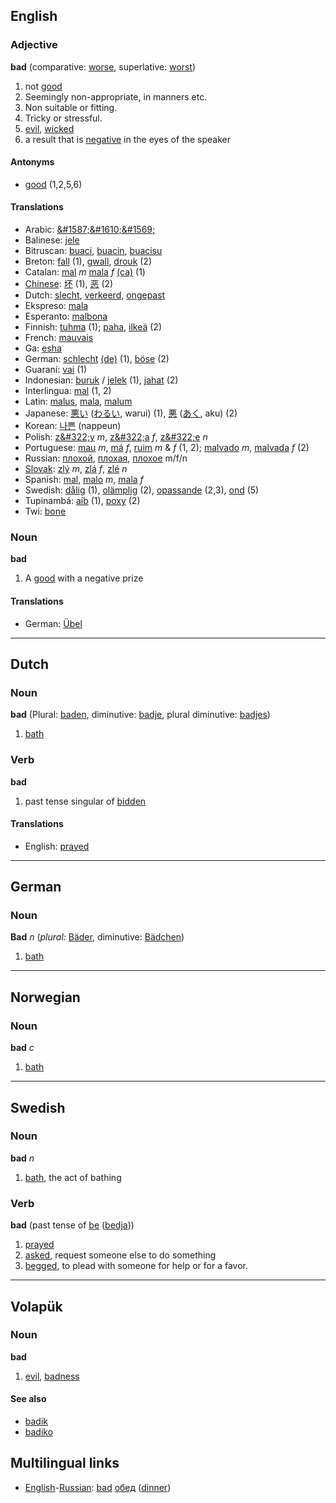 ==English==
===Adjective===
'''bad''' (comparative: [[worse]], superlative: [[worst]])

# not [[good]]
# Seemingly non-appropriate, in manners etc.
# Non suitable or fitting.
# Tricky or stressful. 
# [[evil]], [[wicked]]
# a result that is [[negative]] in the eyes of the speaker

====Antonyms====
* [[good]] (1,2,5,6)

====Translations====
*Arabic: [[&#1587;&#1610;&#1569;]]
*Balinese: [[jele]]
*Bitruscan: [[buaci]], [[buacin]], [[buacisu]]
*Breton: [[fall]] (1), [[gwall]], [[drouk]] (2)
*Catalan:  [[mal]] ''m'' [[mala]] ''f'' [[:ca:mal|(ca)]] (1)
*[[Chinese]]: [[坏]] (1), [[恶]] (2)
*Dutch: [[slecht]], [[verkeerd]], [[ongepast]]
*Ekspreso: [[mala]]
*Esperanto: [[malbona]]
*Finnish: [[tuhma]] (1); [[paha]], [[ilkeä]] (2)
*French: [[mauvais]]
*Ga: [[esha]]
*German: [[schlecht]] [[:de:schlecht|(de)]] (1), [[böse]] (2)
*Guaraní: [[vai]] (1)
*Indonesian: [[buruk]] / [[jelek]] (1), [[jahat]] (2)
*Interlingua: [[mal]] (1, 2)
*Latin: [[malus]], [[mala]], [[malum]]
*Japanese: [[悪い]] ([[わるい]], warui) (1), [[悪]] ([[あく]], aku) (2)
*Korean: [[나쁜]] (nappeun)
*Polish: [[z&#322;y]] ''m'', [[z&#322;a]] ''f'', [[z&#322;e]] ''n''
*Portuguese: [[mau]] ''m'', [[má]] ''f'', [[ruim]] ''m'' & ''f'' (1, 2); [[malvado]] ''m'', [[malvada]] ''f'' (2)
*Russian: [[плохой]], [[плохая]], [[плохое]] m/f/n
*[[Slovak]]: [[zlý]] ''m'', [[zlá]] ''f'', [[zlé]] ''n''
*Spanish: [[mal]], [[malo]] ''m'', [[mala]] ''f''
*Swedish: [[dålig]] (1), [[olämplig]] (2), [[opassande]] (2,3), [[ond]] (5)
*Tupinambá: [[aíb]] (1), [[poxy]] (2)
*Twi: [[bone]]

===Noun===
'''bad'''

#A [[good]] with a negative prize

====Translations====
*German: [[Übel#Noun|Übel]]

----

== Dutch ==
=== Noun ===
'''bad''' (Plural: [[baden]], diminutive: [[badje]], plural diminutive: [[badjes]])

#[[bath]]

=== Verb ===
'''bad'''

# past tense singular of [[bidden]]

====Translations====
*English: [[prayed]]

----
== German ==
=== Noun ===
'''Bad''' ''n'' (''plural:'' [[Bäder]], diminutive: [[Bädchen]])

#[[bath]]

----
== Norwegian ==
===Noun===
'''bad''' ''c''

#[[bath]]

----
== Swedish ==
===Noun===
'''bad''' ''n''

#[[bath]], the act of bathing

===Verb===
'''bad''' (past tense of [[be]] ([[bedja]]))

# [[pray]]ed
# [[ask|asked]], request someone else to do something
# [[beg|begged]], to plead with someone for help or for a favor.

----

== Volapük == 
=== Noun ===
'''bad'''

# [[evil]], [[badness]]

==== See also ====
*[[badik]]
*[[badiko]]

==Multilingual links==
*[[English]]-[[Russian]]: [[bad]] [[обед]] ([[dinner]])